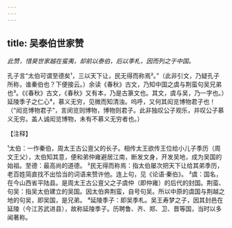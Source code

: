 ```yaml
---
---
---
```

title: 吴泰伯世家赞
---



*此赞，惜昊世家越在蛮夷，却前以泰伯，后以季札，因而列之于中国。*

孔子言“太伯可谓至德矣¹，三以天下让，民无得而称焉²。”（此非引文，乃疑孔子所称，谁秦伯也？下便接云。）余读《春秋》古文，乃知中国之虞与荆蛮句吴兄弟也³。《《春秋》古文，《春秋》又有本，乃是古篆文也。其文，虞与吴，乃一字也。）延陵季子之仁心⁴，慕义无穷，见微而知清浊。呜呼，又何其闳览博物君子也！（“闳览博物君子”，言闵览则博物，博物则君子。此非独叹公子观乐，并叹公子慕义无穷。盖人诚闳览博物，未有不慕义无穷者也。）

【注释】

¹太伯：一作秦伯，周太王古公亶父的长子。相传太王欲传王位给小儿子季历（周文王父），太伯知其意，便和弟仲雍避居江南，断发文身，开发吴地，成为吴国的始祖。至德：最高尚的道德。
²民无得而称焉：指太伯屡次把天下让给其弟季历，老百姓简直找不出恰当的词语来赞许他。连上句，见《论语·秦伯》。
³虞：国名，在今山西省平陆县。是周太王古公亶父之子虞仲（即仲雍）的后代的封国。荆蛮、句吴：指吴太伯建立的吴国。因太伯奔荆蛮，自号句吴。所以中原的虞国与荆越之地的句吴，即吴国，是兄弟。
⁴延陵季子：即吴季札。吴王寿梦之子，因其封邑在延陵（今江苏武进县），故称延陵季子。历聘鲁、齐、郑、卫、晋等国，当时以多闻著称。